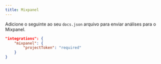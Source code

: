 ```yaml
---
title: Mixpanel
---
```


Adicione o seguinte ao seu `docs.json` arquivo para enviar análises para o Mixpanel.

```json Analytics options in docs.json
"integrations": {
    "mixpanel": {
        "projectToken": "required"
    }
}
```
